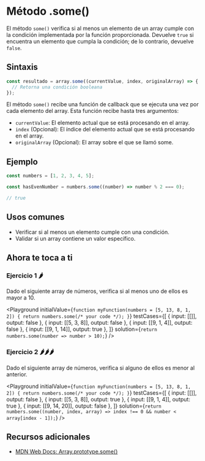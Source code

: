 
# Método .some()

El método `some()` verifica si al menos un elemento de un array cumple con la condición implementada por la función proporcionada. Devuelve `true` si encuentra un elemento que cumpla la condición; de lo contrario, devuelve `false`.

## Sintaxis

```jsx
const resultado = array.some((currentValue, index, originalArray) => {
  // Retorna una condición booleana
});
```

El método `some()` recibe una función de callback que se ejecuta una vez por cada elemento del array. Esta función recibe hasta tres argumentos:

- `currentValue`: El elemento actual que se está procesando en el array.
- `index` (Opcional): El índice del elemento actual que se está procesando en el array.
- `originalArray` (Opcional): El array sobre el que se llamó some.

## Ejemplo

```jsx
const numbers = [1, 2, 3, 4, 5];

const hasEvenNumber = numbers.some((number) => number % 2 === 0);

// true
```

## Usos comunes

- Verificar si al menos un elemento cumple con una condición.
- Validar si un array contiene un valor específico.

## Ahora te toca a ti

### Ejercicio 1 🌶️

Dado el siguiente array de números, verifica si al menos uno de ellos es mayor a 10.

<Playground
  initialValue={`
function myFunction(numbers = [5, 13, 8, 1, 2]) {
  return numbers.some(/* your code */);
}
  `}
  testCases={[
    { input: [[]], output: false },
    { input: [[5, 3, 8]], output: false },
    { input: [[9, 1, 4]], output: false },
    { input: [[9, 1, 14]], output: true },
  ]}
  solution={`return numbers.some(number => number > 10);`}
/>

### Ejercicio 2 🌶️🌶️🌶️

Dado el siguiente array de números, verifica si alguno de ellos es menor al anterior.

<Playground
  initialValue={`
function myFunction(numbers = [5, 13, 8, 1, 2]) {
  return numbers.some(/* your code */);
}
  `}
  testCases={[
    { input: [[]], output: false },
    { input: [[5, 3, 8]], output: true },
    { input: [[9, 1, 4]], output: true },
    { input: [[9, 14, 20]], output: false },
  ]}
  solution={`return numbers.some((number, index, array) => index !== 0 && number < array[index - 1]);`}
/>

## Recursos adicionales

- [MDN Web Docs: Array.prototype.some()](https://developer.mozilla.org/en-US/docs/Web/JavaScript/Reference/Global_Objects/Array/some)
